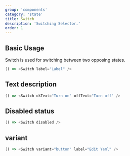 ```yaml
---
group: 'components'
category: 'state'
title: Switch
description: 'Switching Selector.'
order: 1
---
```


## Basic Usage

Switch is used for switching between two opposing states.

```js live=true
() => <Switch label="Label" />
```

## Text description


```js live=true
() => <Switch okText="Turn on" offText="Turn off" />
```

## Disabled status

```js live=true
() => <Switch disabled />
```

## variant

```js live=true
() => <Switch variant="button" label="Edit Yaml" />
```
